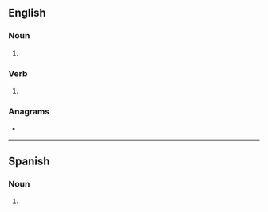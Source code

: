 {{also|Sherpas}}
==English==

===Noun===
{{head|en|noun plural form}}

# {{plural of|sherpa|lang=en}}

===Verb===
{{head|en|verb form}}

# {{en-third-person singular of|sherpa}}

===Anagrams===
* {{anagrams|en|E sharps|E-sharps|e sharps|e-sharps|pashers|phasers|phrases|seraphs|shapers|shrapes|sphears}}

----

==Spanish==

===Noun===
{{head|es|noun form}}

# {{plural of|sherpa|lang=es}}